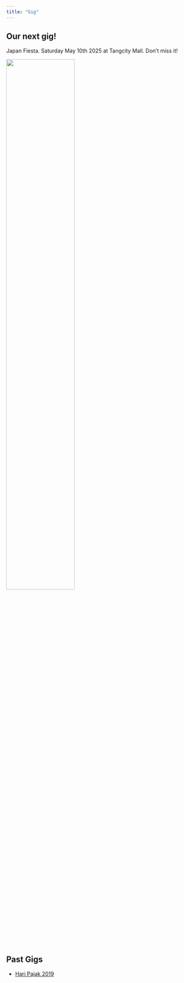 ```yaml
---
title: "Gig"
---
```


## Our next gig!

Japan Fiesta. Saturday May 10th 2025 at Tangcity Mall. Don't miss it!

![](jgig.jpg){width=60%}

## Past Gigs

- [Hari Pajak 2019](https://www.youtube.com/playlist?list=PLqdegcdJZ6y7nw2BMzHke8I-IbxKuwqKA)